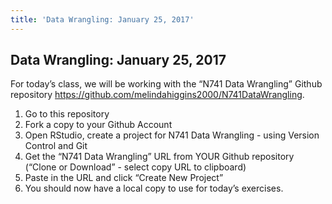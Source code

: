```yaml
---
title: 'Data Wrangling: January 25, 2017'
---
```


## Data Wrangling: January 25, 2017

For today's class, we will be working with the "N741 Data Wrangling" Github repository [https://github.com/melindahiggins2000/N741DataWrangling](https://github.com/melindahiggins2000/N741DataWrangling).

1. Go to this repository
2. Fork a copy to your Github Account
3. Open RStudio, create a project for N741 Data Wrangling - using Version Control and Git
4. Get the "N741 Data Wrangling" URL from YOUR Github repository ("Clone or Download" - select copy URL to clipboard)
5. Paste in the URL and click "Create New Project"
6. You should now have a local copy to use for today's exercises.




